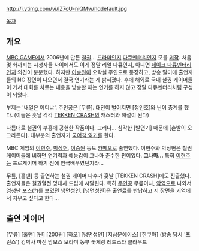 http://i.ytimg.com/vi/lZ7oU-niQMw/hqdefault.jpg

[[목차]]

== 개요 ==

[[MBC GAME]]에서 2006년에 만든 [[철권]]... [[드라마]]인지 [[다큐멘터리]]인지 모를 [[괴작]]. 처음 몇 화까지는 시청자들 사이에서도 이게 정말 리얼 다큐인지, 아니면 [[페이크 다큐멘터리]]인지 의견이 분분했다. 하지만 [[이승원]]이 오락실 주인으로 등장하고, 방송 말미에 출연자들의 NG 장면이 나오면서 결국 연기라는 게 밝혀졌다. 후에 해외로 국내 철권 게이머들이 가서 대회를 치르는 내용을 방송할 때는 연기를 하지 않고 정말 다큐멘터리처럼 구성이 되었다.

부제는 '내일은 어디냐'. 주인공은 [무릎]. 대전이 벌어지면 [정인호]와 닌이 중계를 했다. (이들은 훗날 각각 [[TEKKEN CRASH]]의 캐스터와 해설이 된다)

나름대로 철권의 부흥에 공헌한 작품이다. 그러나... 심각한 [발연기] 때문에 [손발이 오그라든다]. 대부분의 출연자가 [[국어책 읽기]]를 한다.

MBC 게임의 [[이현주]], [[박상현]], [[이승원]] 등도 [[카메오]]로 출연했다. 이현주와 박상현은 철권 게이머들에 비하면 연기력과 예능감이 그나마 준수한 편이었다. '''그나마...''' 특히 [[이현주]]는 프로게이머 하기 전에 연극배우였던지라...

무릎, [홀맨] 등 출연하는 철권 게이머 다수가 훗날 [TEKKEN CRASH]에도 진출했다. 출연자들은 철권열전 명대사 드립에 시달린다. 특히 [[주인공]] 무릎이나, [[악역]]으로 나와서 엄청난 포스(?)를 보였던 냉면성인. [냉면성인]은 출연료를 반납하고 저 장면을 기억에서 지우고 싶다고 한다...


== 출연 게이머 ==

[무릎]
[홀맨]
[닌]
[200원]
[하오]
[냉면성인]
[지삼문에이스]
[한쿠마] (방송 당시 '프린스')
킹박사
마진
맘모스
보라미
농부
꽃게랑
레드스타
클라우드
